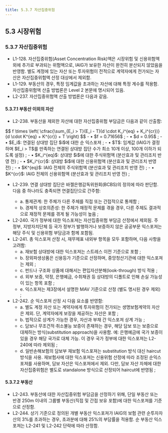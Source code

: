 ```yaml
---
title: 5.3.7 자산집중위험
---
```

## 5.3 시장위험
### 5.3.7 자산집중위험 

- L1-128. 자산집중위험(Asset Concentration Risk)액은 시장위험 및 신용위험액 외에 추가로 부과되는 위험액으로, IAIG가 보유한 자산이 완전히 분산되지 않았음을 반영함. 별도 계정에 있는 자산 또는 투자위험이 전적으로 계약자에게 전가되는 자산은 자산집중위험액 산정 대상에서 제외함<GTooltipIcon desc="변액보험상품 등과 같이 전체 투자펀드 가치에 대해 계약자에게 어떤 형태로든 보장이 제공되는 경우는 고려하지 않음."/>.
- L1-129. 부동산의 경우, 특정 임계값을 초과하는 자산에 대해 특정 계수를 적용함. 자산집중위험액 산출 방법론은 Level 2 본문에 명시되어 있음.
- L2-237. 자산집중위험액 산출 방법론은 다음과 같음.

#### 5.3.7.1 부동산 이외의 자산

- L2-238. 부동산을 제외한 자산에 대한 자산집중위험 부담금은 다음과 같이 산출함:

<GMath title="부동산 이외 자산의 자산집중위험액">
$$
f \times \left( \cfrac{\sum_{E_i > T}(E_i - T)(d \cdot K_i^{eq} + K_i^{cr})}{d \cdot K^{eq} + K^{cr}} + T \right)
$$
</GMath>

<GCmt>
- • $f = 0.71656$ ;
- • $d = 0.95$ ;
- • $E_i$: 연결된 상대방 집단 $i$에 대한 순 익스포져 ;
- • $T$: 임계값 (IAIG가 결정하며 $E_i > T$를 만족하는 연결된 상대방 집단 수가 최소 10개 이상, 100개 이하가 되도록 설정) ;
- • $K_i^{eq}$: 상대방 $i$에 대한 주식위험액 (분산효과 및 관리조치 반영 전) ;
- • $K_i^{cr}$: 상대방 $i$에 대한 신용위험액 (분산효과 및 관리조치 반영 전) ;
- • $K^{eq}$: IAIG 전체의 주식위험액 (분산효과 및 관리조치 반영 전) ;
- • $K^{cr}$: IAIG 전체의 신용위험액 (분산효과 및 관리조치 반영 전) ;
</GCmt>

- L2-239. 연결 상대방 집단은 바젤은행감독위원회(BCBS)의 정의에 따라 판단함<GTooltip label="BCBS" desc="BCBS의 2014년 4월 발행 문서 'Supervisory framework for measuring and controlling large exposures'에 정의된 통제 또는 경제적 상호의존성 기준을 따름."/>. 
다음 중 하나라도 충족되면 연결집단으로 간주함:
  - a. 통제관계: 한 주체가 다른 주체를 직접 또는 간접적으로 통제함 ;
  - b. 경제적 상호의존성: 한 주체가 재정적 문제를 겪을 경우, 다른 주체도 결과적으로 재정적 문제를 겪게 될 가능성이 높음 ;
- L2-240. 국가 정부에 대한 익스포져는 자산집중위험 부담금 산정에서 제외됨. 주 정부, 지방자치단체 등 국가 정부가 발행하거나 보증하지 않은 공공부문 익스포져는 해당 주식 및 신용위험 부담금과 함께 포함됨.
- L2-241. 총 익스포져 산정 시, 재무제표 내외부 항목을 모두 포함하며, 다음 사항을 고려함:
  - a. 재보험 상대방에 대한 익스포져는 스트레스 이전 기준으로 포함 <GTooltipIcon desc="대재해 시나리오로 인한 잠재 위험은 익스포져에 포함되지 않음."/> ;
  - b. 장외파생상품은 신용등가 기준으로 산정하며, 중앙청산기관에 대한 익스포져는 제외 ;
  - c. 펀드나 구조화 상품에 대해서는 편입자산분해(look-through) 방식 적용 ;
  - d. 외부 보증, 약정, 은행예금, 수취채권 등 상대방의 디폴트로 인해 손실 가능성이 있는 항목 포함 ;
  - e. 익스포져는 제3장에서 설명한 MAV 기준으로 산정 (별도 명시된 경우 제외) ;
- L2-242. 순 익스포져 산정 시 다음 요소를 반영함:
  - a. 별도 계정 자산 또는 계약자에게 투자위험이 전가되는 생명보험계약의 자산은 제외. 단, 계약자에게 보장을 제공하는 자산은 포함 ;
  - b. 법적으로 상계가 가능한 경우, 자산과 부채 간 익스포져 상계 가능 ;
  - c. 담보나 무조건적·취소불능 보증이 존재하는 경우, 해당 담보 또는 보증으로 대체하는 방식(substitution approach)을 사용함. 예: 은행예금에 국가 보증이 있을 경우 해당 국가로 대체 가능. 이 경우 국가 정부에 대한 익스포져는 L2-240에 따라 제외됨 ;
  - d. 일반손해보험의 담보부 재보험 익스포져는 substitution 방식 대신 haircut 방식을 사용. 재보험사에 대한 익스포져는 신용위험 산정에 따라 조정된 순익스포져를 사용하며, 담보 자산은 익스포져에서 제외. 다만, 담보 자산 자체에 대한 자산집중위험은 별도로 standalone 방식으로 산정되어 haircut에 반영됨 ;

#### 5.3.7.2 부동산

- L2-243. 부동산에 대한 자산집중위험 부담금을 산정하기 위해, 단일 부동산 또는 반경 250m 이내의 그룹별 부동산(직접 및 간접 보유 포함)에 대한 익스포져를 기준으로 산정함.
- L2-244. 상기 기준으로 정의된 개별 부동산 익스포져가 IAIG의 보험 관련 순투자자산의 3%를 초과하는 경우, 초과분에 대해 25%의 부담률을 적용함. 순 부동산 익스포져는 L2-241 및 L2-242 단락에 따라 산정함.